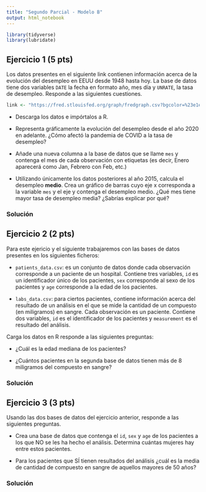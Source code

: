 ```yaml
---
title: "Segundo Parcial - Modelo B"
output: html_notebook
---
```


```r
library(tidyverse)
library(lubridate)
```

## Ejercicio 1 (5 pts)

Los datos presentes en el siguiente link contienen información acerca de la evolución del desempleo en EEUU desde 1948 hasta hoy. La base de datos tiene dos variables `DATE` la fecha en formato año, mes día y `UNRATE`, la tasa de desempleo. Responde a las siguientes cuestiones.

```r
link <- "https://fred.stlouisfed.org/graph/fredgraph.csv?bgcolor=%23e1e9f0&chart_type=line&drp=0&fo=open%20sans&graph_bgcolor=%23ffffff&height=450&mode=fred&recession_bars=on&txtcolor=%23444444&ts=12&tts=12&width=1168&nt=0&thu=0&trc=0&show_legend=yes&show_axis_titles=yes&show_tooltip=yes&id=UNRATE&scale=left&cosd=1948-01-01&coed=2022-11-01&line_color=%234572a7&link_values=false&line_style=solid&mark_type=none&mw=3&lw=2&ost=-99999&oet=99999&mma=0&fml=a&fq=Monthly&fam=avg&fgst=lin&fgsnd=2020-02-01&line_index=1&transformation=lin&vintage_date=2022-12-09&revision_date=2022-12-09&nd=1948-01-01"
```

* Descarga los datos e impórtalos a R.

* Representa gráficamente la evolución del desempleo desde el año 2020 en adelante. ¿Cómo afectó la pandemia de COVID a la tasa de desempleo?

* Añade una nueva columna a la base de datos que se llame `mes` y contenga el mes de cada observación con etiquetas (es decir, Enero aparecerá como Jan, Febrero con Feb, etc.)

* Utilizando únicamente los datos posteriores al año 2015, calcula el desempleo **medio**.  Crea un gráfico de barras cuyo eje x corresponda a la variable `mes` y el eje y contenga el desempleo medio. ¿Qué mes tiene mayor tasa de desempleo media? ¿Sabrías explicar por qué?

### Solución

## Ejercicio 2 (2 pts)

Para este ejericio y el siguiente trabajaremos con las bases de datos presentes en los siguientes ficheros:

* `patients_data.csv`: es un conjunto de datos donde cada observación corresponde a un paciente de un hospital. Contiene tres variables, `id` es un identificador único de los pacientes, `sex` corresponde al sexo de los pacientes y `age` corresponde a la edad de los pacientes.

* `labs_data.csv`: para ciertos pacientes, contiene información acerca del resultado de un análisis en el que se mide la cantidad de un compuesto (en miligramos) en sangre. Cada observación es un paciente. Contiene dos variables, `id` es el identificador de los pacientes y `measurement` es el resultado del análisis.

Carga los datos en R responde a las siguientes preguntas:

* ¿Cuál es la edad mediana de los pacientes?

* ¿Cuántos pacientes en la segunda base de datos tienen más de 8 miligramos del compuesto en sangre?

### Solución


## Ejercicio 3 (3 pts)

Usando las dos bases de datos del ejercicio anterior, responde a las siguientes preguntas.

* Crea una base de datos que contenga el `id`, `sex` y `age` de los pacientes a los que NO se les ha hecho el análisis. Determina cuántas mujeres hay entre estos pacientes.

* Para los pacientes que SÍ tienen resultados del análisis ¿cuál es la media de cantidad de compuesto en sangre de aquellos mayores de 50 años?

### Solución

